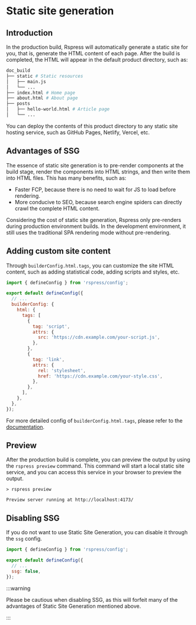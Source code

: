 # Static site generation

## Introduction

In the production build, Rspress will automatically generate a static site for you, that is, generate the HTML content of each page. After the build is completed, the HTML will appear in the default product directory, such as:

```bash
doc_build
├── static # Static resources
│   ├── main.js
│   └── ...
├── index.html # Home page
├── about.html # About page
├── posts
│   ├── hello-world.html # Article page
│   └── ...
```

You can deploy the contents of this product directory to any static site hosting service, such as GitHub Pages, Netlify, Vercel, etc.

## Advantages of SSG

The essence of static site generation is to pre-render components at the build stage, render the components into HTML strings, and then write them into HTML files. This has many benefits, such as:

- Faster FCP, because there is no need to wait for JS to load before rendering.
- More conducive to SEO, because search engine spiders can directly crawl the complete HTML content.

Considering the cost of static site generation, Rspress only pre-renders during production environment builds. In the development environment, it still uses the traditional SPA rendering mode without pre-rendering.

## Adding custom site content

Through `builderConfig.html.tags`, you can customize the site HTML content, such as adding statistical code, adding scripts and styles, etc.

```js title="rspress.config.ts"
import { defineConfig } from 'rspress/config';

export default defineConfig({
  // ...
  builderConfig: {
    html: {
      tags: [
        {
          tag: 'script',
          attrs: {
            src: 'https://cdn.example.com/your-script.js',
          },
        },
        {
          tag: 'link',
          attrs: {
            rel: 'stylesheet',
            href: 'https://cdn.example.com/your-style.css',
          },
        },
      ],
    },
  },
});
```

For more detailed config of `builderConfig.html.tags`, please refer to the [documentation](https://rsbuild.dev/config/html/tags).

## Preview

After the production build is complete, you can preview the output by using the `rspress preview` command. This command will start a local static site service, and you can access this service in your browser to preview the output.

```shell
> rspress preview

Preview server running at http://localhost:4173/
```

## Disabling SSG

If you do not want to use Static Site Generation, you can disable it through the `ssg` config.

```js title="rspress.config.ts"
import { defineConfig } from 'rspress/config';

export default defineConfig({
  // ...
  ssg: false,
});
```

:::warning

Please be cautious when disabling SSG, as this will forfeit many of the advantages of Static Site Generation mentioned above.

:::
